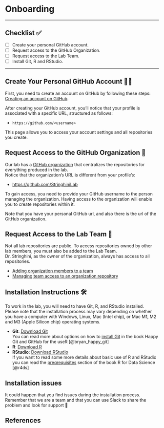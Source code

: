 # Onboarding 

---

## Checklist ✅ {.unnumbered}

- [ ] Create your personal GitHub account.    
- [ ] Request access to the GitHub Organization.    
- [ ] Request access to the Lab Team.    
- [ ] Install Git, R and RStudio.  

---

## Create Your Personal GitHub Account 🧑‍💻

First, you need to create an account on GitHub by following these steps: [Creating an account on GitHub](https://docs.github.com/en/get-started/start-your-journey/creating-an-account-on-github).

After creating your GitHub account, you'll notice that your profile is associated with a specific URL, structured as follows: 

- `https://github.com/<username>`

This page allows you to access your account settings and all repositories you create.

## Request Access to the GitHub Organization 🏢

Our lab has a [GitHub organization](https://docs.github.com/en/organizations/collaborating-with-groups-in-organizations/about-organizations) that centralizes the repositories for everything produced in the lab.  
Notice that the organization's URL is different from your profile's:

- [https://github.com/StringhiniLab](https://github.com/StringhiniLab)

To gain access, you need to provide your GitHub username to the person managing the organization. Having access to the organization will enable you to create repositories within it.  

::: {.callout-note appearance="simple"}
Note that you have your personal GitHub url, and also there is the url of the GitHub organization.
:::

## Request Access to the Lab Team 🔑

Not all lab repositories are public. To access repositories owned by other lab members, you must also be added to the Lab Team.  
Dr. Stringhini, as the owner of the organization, always has access to all repositories.  

- [Adding organization members to a team](https://docs.github.com/en/organizations/organizing-members-into-teams/adding-organization-members-to-a-team)
- [Managing team access to an organization repository](https://docs.github.com/en/organizations/managing-user-access-to-your-organizations-repositories/managing-repository-roles/managing-team-access-to-an-organization-repository)

## Installation Instructions 🛠️

To work in the lab, you will need to have Git, R, and RStudio installed.  
Please note that the installation process may vary depending on whether you have a computer with Windows, Linux, Mac (Intel chip), or Mac M1, M2 and M3 (Apple Silicon chip) operating systems.  

- **Git**: [Download Git](https://git-scm.com/downloads)  
You can read more about options on how to [install Git](https://happygitwithr.com/install-git) in the book Happy Git and GitHub for the useR [@bryan_happy_git]
- **R**: [Download R](https://cran.r-project.org/)  
- **RStudio**: [Download RStudio](https://posit.co/download/rstudio-desktop/)  
If you want to read some more details about basic use of R and RStudio you can read the [preqrequisites](https://r4ds.had.co.nz/introduction.html#prerequisites) section of the book R for Data Science [@r4ds]

::: {.callout-warning appearance="simple"}

## Installation issues

It could happen that you find issues during the installation process. Remember that we are a team and that you can use Slack to share the problem and look for support 🙌

:::

## References {.unnumbered}

